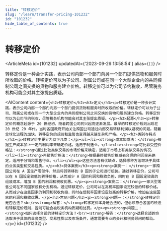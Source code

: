 ```yaml
---
title: "转移定价"
slug: "/learn/transfer-pricing-101232"
id: "101232"
hide_table_of_contents: true
---
```



# 转移定价

<ArticleMeta id={101232} updatedAt={'2023-09-26 13:58:54'} alias={`[]`} />
<div className='border-solid border-b border-t-0 my-4 border-[var(--ifm-color-gray-300)]' />

转移定价是一种会计实践，表示公司内部一个部门向另一个部门提供货物和服务时所收取的价格。转移定价可以为子公司、附属公司或在同一个大型企业内的共同控制公司之间交换的货物和服务建立价格。转移定价可以为公司节约税收，尽管税务机构可能会对其主张提出质疑。

<AIContent content={`<h2>转移定价</h2><h3>定义</h3><p>转移定价是一种会计实践，表示公司内部一个部门向另一个部门提供货物和服务时所收取的价格。转移定价可以为子公司、附属公司或在同一个大型企业内的共同控制公司之间交换的货物和服务建立价格。转移定价可以为公司节约税收，尽管税务机构可能会对其主张提出质疑。</p><h3>起源</h3><p>转移定价的概念起源于 20 世纪初，随着跨国公司的兴起而逐渐发展。最早的转移定价规则出现在 20 世纪 20 年代，当时各国政府开始关注跨国公司通过内部交易转移利润以避税的问题。随着全球化进程的加快，转移定价的规则和监管也变得越来越复杂和严格。</p><h3>类别与特点</h3><p>转移定价主要分为以下几类：</p><ul><li><strong>成本加成法：</strong>根据生产成本加上一定的利润率来确定价格，适用于制造业。</li><li><strong>可比非受控价格法：</strong>通过比较类似交易的市场价格来确定，适用于市场上有类似交易的情况。</li><li><strong>再销售价格法：</strong>根据最终销售价格减去合理的利润率来确定，适用于分销和零售行业。</li></ul><p>这些方法各有优缺点，选择哪种方法取决于具体的业务类型和交易性质。</p><h3>具体案例</h3><p><strong>案例一：</strong>一家跨国公司在 A 国生产零部件，然后将其转移到 B 国的子公司进行组装。通过转移定价，公司可以在 A 国设定较低的转移价格，从而减少 A 国的利润和税收负担，同时在 B 国设定较高的组装成本，增加 B 国的利润和税收优惠。</p><p><strong>案例二：</strong>一家大型零售公司在不同国家设有分支机构。通过转移定价，公司可以在高税率国家设定较低的转移价格，从而减少在这些国家的利润和税收负担，同时在低税率国家设定较高的转移价格，增加在这些国家的利润和税收优惠。</p><h3>常见问题</h3><p><strong>问题一：</strong>转移定价是否合法？<br/><strong>解答：</strong>转移定价本身是合法的，但必须符合各国的税法和转移定价规则，否则可能会被税务机构质疑和处罚。</p><p><strong>问题二：</strong>如何选择合适的转移定价方法？<br/><strong>解答：</strong>选择合适的方法取决于具体的业务类型、交易性质以及市场条件，通常需要专业的会计和税务顾问的帮助。</p>`} id={101232} />
